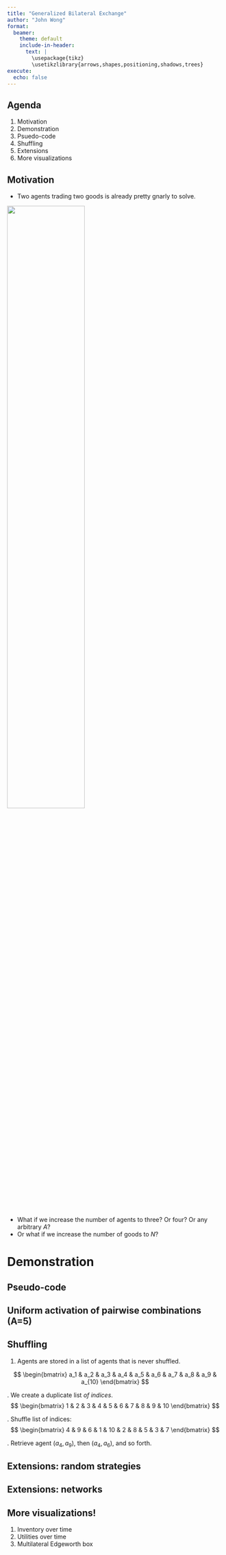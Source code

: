 ```yaml
---
title: "Generalized Bilateral Exchange"
author: "John Wong"
format: 
  beamer:
    theme: default
    include-in-header: 
      text: |
        \usepackage{tikz}
        \usetikzlibrary{arrows,shapes,positioning,shadows,trees}
execute:
  echo: false
---
```


## Agenda

1.  Motivation
2.  Demonstration
3.  Psuedo-code
4.  Shuffling
5.  Extensions
6.  More visualizations

## Motivation

-   Two agents trading two goods is already pretty gnarly to solve. 

![](img/edgeworth_axtell.png){width=60% fig-align="center"} 

\pause

-   What if we increase the number of agents to three? Or four? Or any arbitrary *A*? \pause
-   Or what if we increase the number of goods to *N*?

# Demonstration

## Pseudo-code

\begin{verbatim}
initialize Market(agents = A, goods = N): \\
\ \ generate goods list \\
\ \ for 1:A: \\
\ \ \ \ initialize agent \\
\ \ \ \ generate N random elasticities that sum to 1 \\
\ \ \ \ generate N random inventories \\
---------------------------------------------\\
execute exchange(days = 1): \\
\ \ shuffle agents list and goods list \\ 
\ \ FOR a in 1:(A-1): \\
\ \ \ \ FOR p in 1:(A-a): \\
\ \ \ \ \ \ pair agent a with agent a+p\\
\ \ \ \ \ \ FOR n in 1:(N-1): \\
\ \ \ \ \ \ \ \ FOR q in 1:(N-n): \\
\ \ \ \ \ \ \ \ \ \ agent with higher MRS(n, n+q) offers good n \\
\ \ \ \ \ \ \ \ \ \ other agent offers good n+q \\
\ \ \ \ \ \ \ \ \ \ WHILE trade increases both agents' utilities: \\ 
\ \ \ \ \ \ \ \ \ \ \ \ trade one good n for one good n+q
\end{verbatim}

## Uniform activation of pairwise combinations (A=5)

\begin{figure}
\centering
\begin{tikzpicture}[
    node distance=1.5cm, 
    auto,
    scale=0.8, 
    transform shape,
    box/.style={rectangle, draw, fill=blue!20, minimum width=2cm, minimum height=1cm, rounded corners}
]
% Nodes
\node[box] (A) at (0,0) {$a_1$};
\node[box] (B) at (3,0) {$a_2$};
\node[box] (C) at (6,0) {$a_3$};
\node[box] (D) at (9,0) {$a_4$};
\node[box] (E) at (12,0) {$a_5$};

% Connections
\draw[->] (A) to[bend left=25] (B);
\draw[->] (A) to[bend left=35] (C);
\draw[->] (A) to[bend left=45] (D);
\draw[->] (A) to[bend left=55] (E);

\draw[->] (B) to[bend right=25] (C);
\draw[->] (B) to[bend right=35] (D);
\draw[->] (B) to[bend right=45] (E);

\end{tikzpicture}
\end{figure}


## Shuffling
1. Agents are stored in a list of agents that is never shuffled.

$$
\begin{bmatrix}
a_1 & a_2 & a_3 & a_4 & a_5 & a_6 & a_7 & a_8 & a_9 & a_{10}
\end{bmatrix}
$$

\pause 2. We create a duplicate list *of indices*.
$$
\begin{bmatrix}
1 & 2 & 3 & 4 & 5 & 6 & 7 & 8 & 9 & 10
\end{bmatrix}
$$

\pause 3. Shuffle list of indices:
$$
\begin{bmatrix}
4 & 9 & 6 & 1 & 10 & 2 & 8 & 5 & 3 & 7
\end{bmatrix}
$$

\pause 4. Retrieve agent $(a_4, a_9)$, then $(a_4, a_6)$, and so forth.

## Extensions: random strategies

\begin{verbatim}
execute exchange(days = 1, \textcolor{blue}{threshold = 0.5}): \\
\ \ shuffle agents list and goods list \\ 
\ \ FOR a in 1:(A-1): \\
\ \ \ \ FOR p in 1:(A-a): \\
\ \ \ \ \ \ pair agent a with agent a+p\\
\ \ \ \ \ \ FOR n in 1:(N-1): \\
\ \ \ \ \ \ \ \ FOR q in 1:(N-n): \\
\ \ \ \ \ \ \ \ \ \ agent with higher MRS(n, n+q) offers good n \\
\ \ \ \ \ \ \ \ \ \ other agent offers good n+q \\
\ \ \ \ \ \ \ \ \ \ WHILE trade increases both agents' utilities: \\ 
\ \ \ \ \ \ \ \ \ \  \ \ \textcolor{blue}{draw u from U[0,1]} \\
\ \ \ \ \ \ \ \ \ \  \ \ \textcolor{blue}{IF u < threshold}: \\
\ \ \ \ \ \ \ \ \ \ \ \  \ \ \textcolor{blue}{break} \\
\ \ \ \ \ \ \ \ \ \ \ \ trade one good n for one good n+q
\end{verbatim}

## Extensions: networks
\begin{verbatim}
initialize Market(..., \textcolor{blue}{friends = 3}): \\ 
\ \ ... \\
\ \ \textcolor{blue}{create Phonebook} \\
\ \ \textcolor{blue}{for 1:A:} \\
\ \ \ \ \textcolor{blue}{sample agents list for 3 friends} \\
\ \ \ \ \textcolor{blue}{store friends' indices in dictionary} \\
\ \ \ \ \textcolor{blue}{append dictionary to Phonebook} \\
execute exchange(days = 1): \\
\ \ shuffle agents list and goods list \\ 
\ \ FOR a in 1:A: \\
\ \ \ \ \textcolor{blue}{FOR p in Phonebook[a]:} \\
\ \ \ \ \ \ FOR n in 1:N \\
\ \ \ \ \ \ \ \ FOR q in 1:(N-n): \\
\ \ \ \ \ \ \ \ \ \ agent with higher MRS(n, n+q) offers good n \\
\ \ \ \ \ \ \ \ \ \ other agent offers good n+q \\
\ \ \ \ \ \ \ \ \ \ WHILE ...
\end{verbatim}

## More visualizations!
1. Inventory over time
2. Utilities over time
3. Multilateral Edgeworth box

